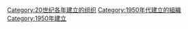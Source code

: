 {{Cat topic in year|topic=建立的組織|year=1950}}
{{Commons cat|Organizations established in 1950}}

[[Category:20世纪各年建立的组织|Category:20世纪各年建立的组织]]
[[Category:1950年代建立的組織|Category:1950年代建立的組織]]
[[Category:1950年建立|Category:1950年建立]]
